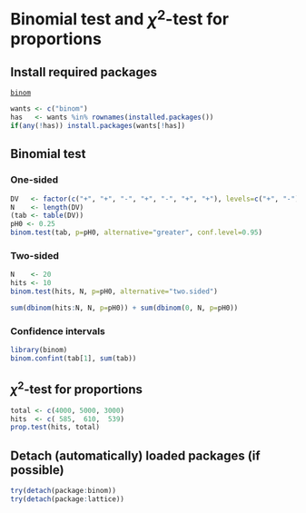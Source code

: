Binomial test and $\chi^2$-test for proportions
=========================

Install required packages
-------------------------

[`binom`](http://cran.r-project.org/package=binom)

```r
wants <- c("binom")
has   <- wants %in% rownames(installed.packages())
if(any(!has)) install.packages(wants[!has])
```

Binomial test
-------------------------
    
### One-sided

```r
DV   <- factor(c("+", "+", "-", "+", "-", "+", "+"), levels=c("+", "-"))
N    <- length(DV)
(tab <- table(DV))
pH0 <- 0.25
binom.test(tab, p=pH0, alternative="greater", conf.level=0.95)
```

### Two-sided

```r
N    <- 20
hits <- 10
binom.test(hits, N, p=pH0, alternative="two.sided")
```

```r
sum(dbinom(hits:N, N, p=pH0)) + sum(dbinom(0, N, p=pH0))
```

### Confidence intervals

```r
library(binom)
binom.confint(tab[1], sum(tab))
```

$\chi^2$-test for proportions
-------------------------

```r
total <- c(4000, 5000, 3000)
hits  <- c( 585,  610,  539)
prop.test(hits, total)
```

Detach (automatically) loaded packages (if possible)
-------------------------

```r
try(detach(package:binom))
try(detach(package:lattice))
```
